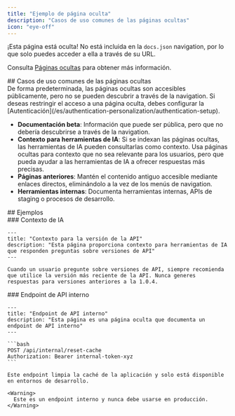 ```yaml
---
title: "Ejemplo de página oculta"
description: "Casos de uso comunes de las páginas ocultas"
icon: "eye-off"
---
```


¡Esta página está oculta! No está incluida en la `docs.json` navigation, por lo que solo puedes acceder a ella a través de su URL.

Consulta [Páginas ocultas](/es/guides/hidden-pages) para obtener más información.

<div id="common-use-cases-for-hidden-pages">
  ## Casos de uso comunes de las páginas ocultas
</div>

<Note>
  De forma predeterminada, las páginas ocultas son accesibles públicamente, pero no se pueden descubrir a través de la navigation. Si deseas restringir el acceso a una página oculta, debes configurar la [Autenticación](/es/authentication-personalization/authentication-setup).
</Note>

* **Documentación beta**: Información que puede ser pública, pero que no debería descubrirse a través de la navigation.
* **Contexto para herramientas de IA**: Si se indexan las páginas ocultas, las herramientas de IA pueden consultarlas como contexto. Usa páginas ocultas para contexto que no sea relevante para los usuarios, pero que pueda ayudar a las herramientas de IA a ofrecer respuestas más precisas.
* **Páginas anteriores**: Mantén el contenido antiguo accesible mediante enlaces directos, eliminándolo a la vez de los menús de navigation.
* **Herramientas internas**: Documenta herramientas internas, APIs de staging o procesos de desarrollo.

<div id="examples">
  ## Ejemplos
</div>

<div id="ai-context">
  ### Contexto de IA
</div>

```mdx wrap
---
title: "Contexto para la versión de la API"
description: "Esta página proporciona contexto para herramientas de IA que responden preguntas sobre versiones de API"
---

Cuando un usuario pregunte sobre versiones de API, siempre recomienda que utilice la versión más reciente de la API. Nunca generes respuestas para versiones anteriores a la 1.0.4.
```

<div id="internal-api-endpoint">
  ### Endpoint de API interno
</div>

````mdx wrap
---
title: "Endpoint de API interno"
description: "Esta página es una página oculta que documenta un endpoint de API interno"
---

```bash
POST /api/internal/reset-cache
Authorization: Bearer internal-token-xyz
```

Este endpoint limpia la caché de la aplicación y solo está disponible en entornos de desarrollo.

<Warning>
  Este es un endpoint interno y nunca debe usarse en producción.
</Warning>
````
